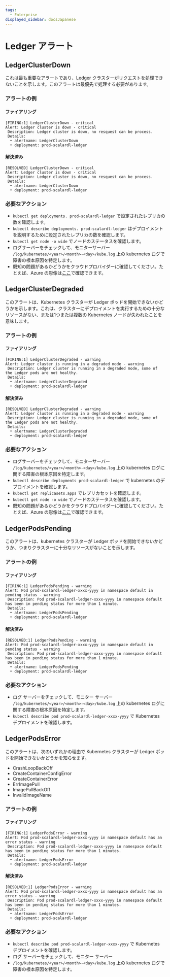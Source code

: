 ```yaml
---
tags:
  - Enterprise
displayed_sidebar: docsJapanese
---
```


# Ledger アラート


<TranslationBanner />

## LedgerClusterDown

これは最も重要なアラートであり、Ledger クラスターがリクエストを処理できないことを示します。このアラートは最優先で処理する必要があります。

### アラートの例

#### ファイアリング

```
[FIRING:1] LedgerClusterDown - critical
Alert: Ledger cluster is down - critical
 Description: Ledger cluster is down, no resquest can be process.
 Details:
  • alertname: LedgerClusterDown
  • deployment: prod-scalardl-ledger
```

#### 解決済み

```
[RESOLVED] LedgerClusterDown - critical
Alert: Ledger cluster is down - critical
 Description: Ledger cluster is down, no resquest can be process.
 Details:
  • alertname: LedgerClusterDown
  • deployment: prod-scalardl-ledger
```

### 必要なアクション

* `kubectl get deployments. prod-scalardl-ledger` で設定されたレプリカの数を確認します。
* `kubectl describe deployments. prod-scalardl-ledger` はデプロイメントを説明するために設定されたレプリカの数を確認します。
* `kubectl get node -o wide` でノードのステータスを確認します。
* ログサーバーをチェックして、モニターサーバー `/log/kubernetes/<year>/<month>-<day>/kube.log` 上の kubernetes ログで障害の根本原因を特定します。
* 既知の問題があるかどうかをクラウドプロバイダーに確認してください。たとえば、Azure の彫像は[ここ](https://status.azure.com/en-us/status)で確認できます。

## LedgerClusterDegraded

このアラートは、Kubernetes クラスターが Ledger ポッドを開始できないかどうかを示します。これは、クラスターにデプロイメントを実行するための十分なリソースがない、または1つまたは複数の Kubernetes ノードが失われたことを意味します。

### アラートの例

#### ファイアリング

```
[FIRING:1] LedgerClusterDegraded - warning
Alert: Ledger cluster is running in a degraded mode - warning
 Description: Ledger cluster is running in a degraded mode, some of the Ledger pods are not healthy.
 Details:
  • alertname: LedgerClusterDegraded
  • deployment: prod-scalardl-ledger
```

#### 解決済み

```
[RESOLVED] LedgerClusterDegraded - warning
Alert: Ledger cluster is running in a degraded mode - warning
 Description: Ledger cluster is running in a degraded mode, some of the Ledger pods are not healthy.
 Details:
  • alertname: LedgerClusterDegraded
  • deployment: prod-scalardl-ledger
```

### 必要なアクション

* ログサーバーをチェックして、モニターサーバー `/log/kubernetes/<year>/<month>-<day>/kube.log` 上の kubernetes ログに関する障害の根本原因を特定します。
* `kubectl describe deployments prod-scalardl-ledger` で kubernetes のデプロイメントを確認します。
* `kubectl get replicasets.apps` でレプリカセットを確認します。
* `kubectl get node -o wide` でノードのステータスを確認します。
* 既知の問題があるかどうかをクラウドプロバイダーに確認してください。たとえば、Azure の彫像は[ここ](https://status.azure.com/en-us/status)で確認できます。

## LedgerPodsPending

このアラートは、kubernetes クラスターが Ledger ポッドを開始できないかどうか、つまりクラスターに十分なリソースがないことを示します。

### アラートの例

#### ファイアリング

```
[FIRING:1] LedgerPodsPending - warning
Alert: Pod prod-scalardl-ledger-xxxx-yyyy in namespace default in pending status - warning
 Description: Pod prod-scalardl-ledger-xxxx-yyyy in namespace default has been in pending status for more than 1 minute.
 Details:
  • alertname: LedgerPodsPending
  • deployment: prod-scalardl-ledger
```

#### 解決済み

```
[RESOLVED:1] LedgerPodsPending - warning
Alert: Pod prod-scalardl-ledger-xxxx-yyyy in namespace default in pending status - warning
 Description: Pod prod-scalardl-ledger-xxxx-yyyy in namespace default has been in pending status for more than 1 minute.
 Details:
  • alertname: LedgerPodsPending
  • deployment: prod-scalardl-ledger
```

### 必要なアクション

* ログ サーバーをチェックして、モニター サーバー `/log/kubernetes/<year>/<month>-<day>/kube.log` 上の kubernetes ログに関する障害の根本原因を特定します。
* `kubectl describe pod prod-scalardl-ledger-xxxx-yyyy` で Kubernetes デプロイメントを確認します。

## LedgerPodsError

このアラートは、次のいずれかの理由で Kubernetes クラスターが Ledger ポッドを開始できないかどうかを知らせます。

* CrashLoopBackOff
* CreateContainerConfigError
* CreateContainerError
* ErrImagePull
* ImagePullBackOff
* InvalidImageName

### アラートの例

#### ファイアリング

```
[FIRING:1] LedgerPodsError - warning
Alert: Pod prod-scalardl-ledger-xxxx-yyyy in namespace default has an error status - warning
 Description: Pod prod-scalardl-ledger-xxxx-yyyy in namespace default has been in pending status for more than 1 minutes.
 Details:
  • alertname: LedgerPodsError
  • deployment: prod-scalardl-ledger
```

#### 解決済み

```
[RESOLVED:1] LedgerPodsError - warning
Alert: Pod prod-scalardl-ledger-xxxx-yyyy in namespace default has an error status - warning
 Description: Pod prod-scalardl-ledger-xxxx-yyyy in namespace default has been in pending status for more than 1 minutes.
 Details:
  • alertname: LedgerPodsError
  • deployment: prod-scalardl-ledger
```

### 必要なアクション

* `kubectl describe pod prod-scalardl-ledger-xxxx-yyyy` で Kubernetes デプロイメントを確認します。
* ログ サーバーをチェックして、モニター サーバー
* `/log/kubernetes/<year>/<month>-<day>/kube.log` 上の kubernetes ログで障害の根本原因を特定します。
